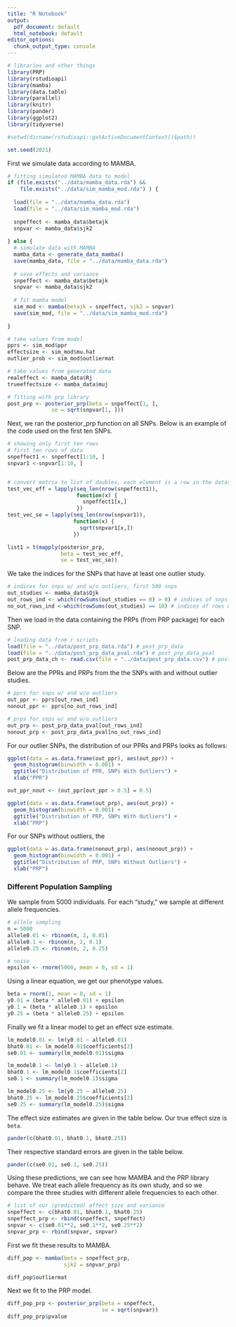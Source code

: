 ```yaml
---
title: "R Notebook"
output:
  pdf_document: default
  html_notebook: default
editor_options: 
  chunk_output_type: console
---
```



```r
# libraries and other things
library(PRP)
library(rstudioapi)
library(mamba)
library(data.table)
library(parallel)
library(knitr)
library(pander)
library(ggplot2)
library(tidyverse)

#setwd(dirname(rstudioapi::getActiveDocumentContext()$path))

set.seed(2021)
```


First we simulate data according to MAMBA.
```r
# fitting simulated MAMBA data to model
if (file.exists("../data/mamba_data.rda") &&
    file.exists("../data/sim_mamba_mod.rda") ) {
  
  load(file = "../data/mamba_data.rda")
  load(file = "../data/sim_mamba_mod.rda")
  
  snpeffect <- mamba_data$betajk
  snpvar <- mamba_data$sjk2
  
} else {
  # simulate data with MAMBA
  mamba_data <- generate_data_mamba()
  save(mamba_data, file = "../data/mamba_data.rda")
  
  # save effects and variance
  snpeffect <- mamba_data$betajk
  snpvar <- mamba_data$sjk2
  
  # fit mamba model
  sim_mod <- mamba(betajk = snpeffect, sjk2 = snpvar)
  save(sim_mod, file = "../data/sim_mamba_mod.rda")
  
}

# take values from model
pprs <- sim_mod$ppr
effectsize <- sim_mod$mu.hat
outlier_prob <- sim_mod$outliermat

# take values from generated data
realeffect <- mamba_data$Rj
trueeffectsize <- mamba_data$muj

```



```r
# fitting with prp library
post_prp <- posterior_prp(beta = snpeffect[1, ],
              se = sqrt(snpvar[1, ]))
```


Next, we ran the posterior_prp function on all SNPs. Below is an example of the code used on the first ten SNPs.
```r
# showing only first ten rows
# first ten rows of data
snpeffect1 <- snpeffect[1:10, ]
snpvar1 <-snpvar[1:10, ]


# convert matrix to list of doubles, each element is a row in the dataset
test_vec_eff = lapply(seq_len(nrow(snpeffect1)),
                      function(x) {
                        snpeffect1[x,]
                      })
test_vec_se = lapply(seq_len(nrow(snpvar1)),
                     function(x) {
                       sqrt(snpvar1[x,])
                     })

list1 = t(mapply(posterior_prp,
                 beta = test_vec_eff,
                 se = test_vec_se))

```


We take the indices for the SNPs that have at least one outlier study.
```r
# indices for snps w/ and w/o outliers, first 500 snps
out_studies <- mamba_data$Ojk
out_rows_ind <- which(rowSums(out_studies == 0) > 0) # indices of snps with outliers
no_out_rows_ind <-which(rowSums(out_studies) == 10) # indices of rows w/o outliers
```


Then we load in the data containing the PRPs (from PRP package) for each SNP.
```r
# loading data from r scripts
load(file = "../data/post_prp_data.rda") # post_prp_data
load(file = "../data/post_prp_data_pval.rda") # post_prp_data_pval
post_prp_data_ch <- read.csv(file = "../data/post_prp_data.csv") # post_prp_data_ch
```


Below are the PPRs and PRPs from the the SNPs with and without outlier studies.
```r
# pprs for snps w/ and w/o outliers
out_ppr <- pprs[out_rows_ind]
nonout_ppr <- pprs[no_out_rows_ind]
```


```r
# prps for snps w/ and w/o outliers
out_prp <- post_prp_data_pval[out_rows_ind]
nonout_prp <- post_prp_data_pval[no_out_rows_ind]
```

For our outlier SNPs, the distribution of our PPRs and PRPs looks as follows:
```r
ggplot(data = as.data.frame(out_ppr), aes(out_ppr)) +
  geom_histogram(binwidth = 0.001) +
  ggtitle("Distribution of PPR, SNPs With Outliers") +
  xlab("PPR")
```

```r
out_ppr_nout <- (out_ppr[out_ppr > 0.5] = 0.5)
```

```r
ggplot(data = as.data.frame(out_prp), aes(out_prp)) +
  geom_histogram(binwidth = 0.001) +
  ggtitle("Distribution of PRP, SNPs With Outliers") +
  xlab("PRP")
```


For our SNPs without outliers, the 
```r
ggplot(data = as.data.frame(nonout_prp), aes(nonout_prp)) +
  geom_histogram(binwidth = 0.001) +
  ggtitle("Distribution of PRP, SNPs Without Outliers") +
  xlab("PRP")
```

\newpage
### Different Population Sampling


We sample from 5000 individuals. For each "study," we sample at different allele frequencies.
```r
# allele sampling
n = 5000
allele0.01 <- rbinom(n, 2, 0.01)
allele0.1 <- rbinom(n, 2, 0.1)
allele0.25 <- rbinom(n, 2, 0.25)

# noise
epsilon <- rnorm(5000, mean = 0, sd = 1)
```


Using a linear equation, we get our phenotype values.
```r
beta = rnorm(1, mean = 0, sd = 1)
y0.01 = (beta * allele0.01) + epsilon
y0.1 = (beta * allele0.1) + epsilon
y0.25 = (beta * allele0.25) + epsilon
```


Finally we fit a linear model to get an effect size estimate.
```r
lm_model0.01 <- lm(y0.01 ~ allele0.01)
bhat0.01 <- lm_model0.01$coefficients[2]
se0.01 <- summary(lm_model0.01)$sigma

lm_model0.1 <- lm(y0.1 ~ allele0.1)
bhat0.1 <- lm_model0.1$coefficients[2]
se0.1 <- summary(lm_model0.1)$sigma

lm_model0.25 <- lm(y0.25 ~ allele0.25)
bhat0.25 <- lm_model0.25$coefficients[2]
se0.25 <- summary(lm_model0.25)$sigma
```

The effect size estimates are given in the table below. Our true effect size is `beta`.
```r
pander(c(bhat0.01, bhat0.1, bhat0.25))
```

Their respective standard errors are given in the table below.
```r
pander(c(se0.01, se0.1, se0.25))
```

Using these predictions, we can see how MAMBA and the PRP library behave. We treat each allele frequency as its own study, and so we compare the three studies with different allele frequencies to each other.
```r
# list of our (predicted) effect size and variance
snpeffect <- c(bhat0.01, bhat0.1, bhat0.25)
snpeffect_prp <- rbind(snpeffect, snpeffect)
snpvar <- c(se0.01**2, se0.1**2, se0.25**2)
snpvar_prp <- rbind(snpvar, snpvar)


```


First we fit these results to MAMBA.
```r
diff_pop <- mamba(beta = snpeffect_prp,
                  sjk2 = snpvar_prp)
```

```r
diff_pop$outliermat
```

Next we fit to the PRP model.

```r
diff_pop_prp <- posterior_prp(beta = snpeffect,
                              se = sqrt(snpvar))
diff_pop_prp$pvalue
```

